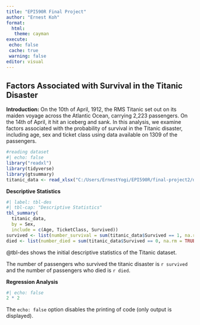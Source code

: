 ```yaml
---
title: "EPI590R Final Project"
author: "Ernest Koh"
format:
  html:
   theme: cayman
execute:
 echo: false
 cache: true
 warning: false
editor: visual
---
```


## **Factors Associated with Survival in the Titanic Disaster**

**Introduction:** On the 10th of April, 1912, the RMS Titanic set out on its maiden voyage across the Atlantic Ocean, carrying 2,223 passengers. On the 14th of April, it hit an iceberg and sank. In this analysis, we examine factors associated with the probability of survival in the Titanic disaster, including age, sex and ticket class using data available on 1309 of the passengers.

```r
#reading dataset
#| echo: false
library("readxl")
library(tidyverse)
library(gtsummary)
titanic_data <- read_xlsx("C:/Users/ErnestYogi/EPI590R/final-project2/data/titanic 2023.xlsx")
```
**Descriptive Statistics**
```r
#| label: tbl-des
#| tbl-cap: "Descriptive Statistics"
tbl_summary(
  titanic_data,
  by = Sex,
  include = c(Age, TicketClass, Survived))
survived <- list(number_survival = sum(titanic_data$Survived == 1, na.rm = TRUE))
died <- list(number_died = sum(titanic_data$Survived == 0, na.rm = TRUE))
```
@tbl-des shows the initial descriptive statistics of the Titanic dataset.

The number of passengers who survived the titanic disaster is `r survived` and the number of passengers who died is `r died`.

**Regression Analysis**
```r
#| echo: false
2 * 2
```

The `echo: false` option disables the printing of code (only output is displayed).

